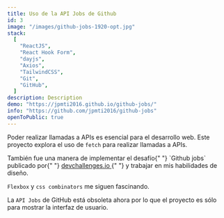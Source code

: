 ```yaml
---
title: Uso de la API Jobs de Github
id: 3
image: "/images/github-jobs-1920-opt.jpg"
stack:
  [
    "ReactJS",
    "React Hook Form",
    "dayjs",
    "Axios",
    "TailwindCSS",
    "Git",
    "GitHub",
  ]
description: Description
demo: "https://jpmti2016.github.io/github-jobs/"
info: "https://github.com/jpmti2016/github-jobs"
openToPublic: true
---
```


Poder realizar llamadas a APIs es esencial para el desarrollo web. Este proyecto explora el uso de `fetch` para realizar llamadas a APIs.

<p className="">
  También fue una manera de implementar el desafío{" "}
  <span className="font-medium">`Github jobs` </span> publicado por{" "}
  <a
    className="font-medium text-blue-800 hover:text-blue-500 hover:underline"
    href="https://devchallenges.io/challenges/TtUjDt19eIHxNQ4n5jps"
    target="_blank"
    rel="noreferrer noopener"
  >
    devchallenges.io
  </a>{" "}
  y trabajar en mis habilidades de diseño.
</p>

`Flexbox` y `css combinators` me siguen fascinando.

La `API Jobs` de GitHub está obsoleta ahora por lo que el proyecto es sólo para mostrar la interfaz de usuario.
